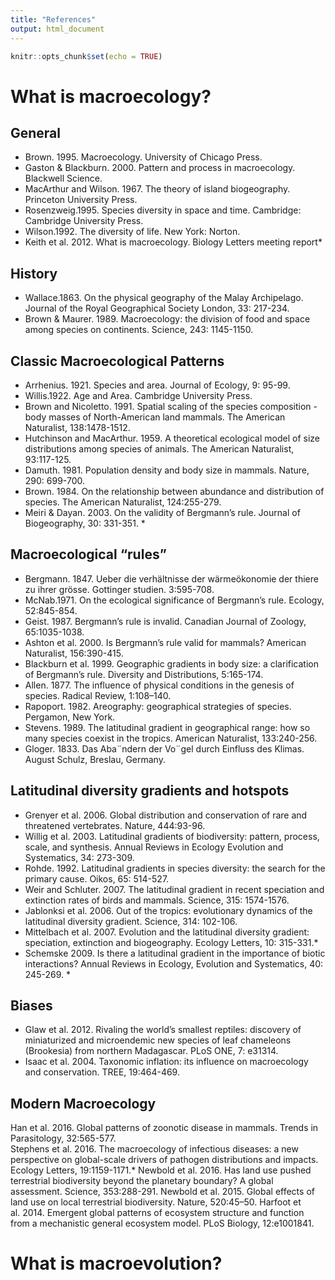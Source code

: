 ```yaml
---
title: "References"
output: html_document
---
```


```r
knitr::opts_chunk$set(echo = TRUE)
```

# What is macroecology?

## General
* Brown. 1995. Macroecology. University of Chicago Press.
* Gaston & Blackburn. 2000. Pattern and process in macroecology. Blackwell Science.
* MacArthur and Wilson.  1967. The theory of island biogeography. Princeton University Press.
* Rosenzweig.1995. Species diversity in space and time. Cambridge: Cambridge University Press. 
* Wilson.1992. The diversity of life. New York: Norton.
* Keith et al. 2012. What is macroecology. Biology Letters meeting report*

## History

* Wallace.1863. On the physical geography of the Malay Archipelago. Journal of the Royal Geographical Society London, 33: 217-234.
* Brown & Maurer. 1989. Macroecology: the division of food and space among species on continents. Science, 243: 1145-1150.

## Classic Macroecological Patterns

* Arrhenius. 1921. Species and area. Journal of Ecology, 9: 95-99.
* Willis.1922. Age and Area. Cambridge University Press.
* Brown and Nicoletto. 1991. Spatial scaling of the species composition - body masses of North-American land mammals. The American Naturalist, 138:1478-1512.
* Hutchinson and MacArthur. 1959. A theoretical ecological model of size distributions among species of animals. The American Naturalist, 93:117-125.
* Damuth. 1981.  Population density and body size in mammals. Nature, 290: 699-700.
* Brown. 1984. On the relationship between abundance and distribution of species. The American Naturalist, 124:255-279.
* Meiri & Dayan. 2003. On the validity of Bergmann’s rule. Journal of Biogeography, 30: 331-351. *

## Macroecological "rules"
* Bergmann. 1847. Ueber die verhältnisse der wärmeökonomie der thiere zu ihrer grösse. Gottinger studien. 3:595-708.
* McNab.1971. On the ecological significance of Bergmann's rule. Ecology, 52:845-854.
* Geist. 1987. Bergmann's rule is invalid. Canadian Journal of Zoology, 65:1035-1038.
* Ashton et al. 2000. Is Bergmann's rule valid for mammals? American Naturalist, 156:390-415.
* Blackburn et al. 1999. Geographic gradients in body size: a clarification of Bergmann's rule. Diversity and Distributions, 5:165-174.
* Allen. 1877. The influence of physical conditions in the genesis of species. Radical Review, 1:108–140.
* Rapoport. 1982. Areography: geographical strategies of species. Pergamon, New York. 
* Stevens. 1989. The latitudinal gradient in geographical range: how so many species coexist in the tropics. American Naturalist, 133:240-256.
* Gloger. 1833. Das Aba¨ndern der Vo¨gel durch Einfluss des Klimas. August Schulz, Breslau, Germany.

## Latitudinal diversity gradients and hotspots
* Grenyer et al. 2006. Global distribution and conservation of rare and threatened vertebrates. Nature, 444:93-96.
* Willig et al. 2003. Latitudinal gradients of biodiversity: pattern, process, scale, and synthesis.  Annual Reviews in Ecology Evolution and Systematics, 34: 273-309.
* Rohde. 1992. Latitudinal gradients in species diversity: the search for the primary cause. Oikos, 65: 514-527.
* Weir and Schluter. 2007. The latitudinal gradient in recent speciation and extinction rates of birds and mammals. Science, 315: 1574-1576.
* Jablonksi et al. 2006. Out of the tropics: evolutionary dynamics of the latitudinal diversity gradient. Science, 314: 102-106.
* Mittelbach et al. 2007. Evolution and the latitudinal diversity gradient: speciation, extinction and biogeography. Ecology Letters, 10: 315-331.*
* Schemske 2009. Is there a latitudinal gradient in the importance of biotic interactions? Annual Reviews in Ecology, Evolution and Systematics, 40: 245-269. *

## Biases
* Glaw et al. 2012. Rivaling the world's smallest reptiles: discovery of miniaturized and microendemic new species of leaf chameleons (Brookesia) from northern Madagascar. PLoS ONE, 7: e31314. 
* Isaac et al. 2004. Taxonomic inflation: its influence on macroecology and conservation. TREE, 19:464-469.

## Modern Macroecology
Han et al. 2016. Global patterns of zoonotic disease in mammals. Trends in Parasitology, 32:565-577.  
Stephens et al. 2016. The macroecology of infectious diseases: a new perspective on global-scale drivers of pathogen distributions and impacts. Ecology Letters, 19:1159-1171.*
Newbold et al. 2016. Has land use pushed terrestrial biodiversity beyond the planetary boundary? A global assessment. Science, 353:288-291. 
Newbold et al. 2015. Global effects of land use on local terrestrial biodiversity. Nature, 520:45–50.
Harfoot et al. 2014. Emergent global patterns of ecosystem structure and function from a mechanistic general ecosystem model. PLoS Biology, 12:e1001841.

# What is macroevolution?


